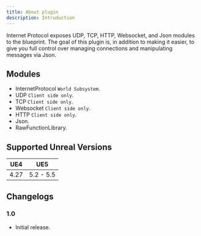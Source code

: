 ```yaml
---
title: About plugin
description: Intruduction
---
```


Internet Protocol exposes UDP, TCP, HTTP, Websocket, and Json modules to the blueprint. The goal of this plugin is, in addition to making it easier, to give you full control over managing connections and manipulating messages via Json.

## Modules

-   InternetProtocol `World Subsystem`.
-   UDP `Client side only`.
-   TCP `Client side only`.
-   Websocket `Client side only`.
-   HTTP `Client side only`.
-   Json.
-   RawFunctionLibrary.

## Supported Unreal Versions

| UE4  | UE5       |
| ---- | --------- |
| 4.27 | 5.2 - 5.5 |

## Changelogs

### 1.0

-   Initial release.

